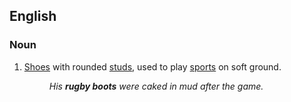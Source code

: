 ==English==

===Noun===
{{en-plural noun|head=[[rugby]] [[boots]]}}

# {{British|Canada}} [[shoe|Shoes]] with rounded [[stud]]s, used to play [[sport]]s on soft ground.
#: ''His '''rugby boots''' were caked in mud after the game.''
